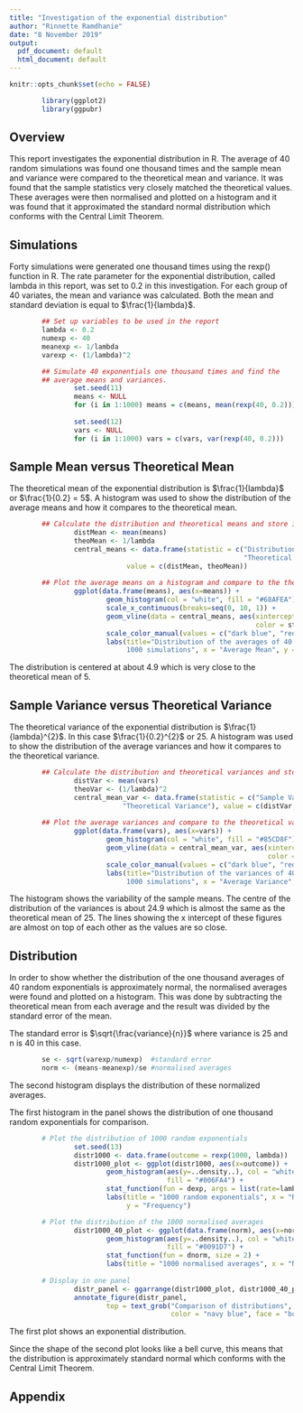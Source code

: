 ```yaml
---
title: "Investigation of the exponential distribution"
author: "Rinnette Ramdhanie"
date: "8 November 2019"
output:
  pdf_document: default
  html_document: default
---
```


```r
knitr::opts_chunk$set(echo = FALSE)
```

```r
        library(ggplot2)
        library(ggpubr)
```

## Overview
This report investigates the exponential distribution in R.  The average of 40 random simulations was found one thousand times and the sample mean and variance were compared to the theoretical mean and variance.  It was found that the sample statistics very closely matched the theoretical values.  These averages were then normalised and plotted on a histogram and it was found that it approximated the standard normal distribution which conforms with the Central Limit Theorem.


## Simulations
Forty simulations were generated one thousand times using the rexp() function in R. The rate parameter for the exponential distribution, called lambda in this report, was set to 0.2 in this investigation.  For each group of 40 variates, the mean and variance was calculated.  Both the mean and standard deviation is equal to $\frac{1}{lambda}$.

```r
        ## Set up variables to be used in the report
        lambda <- 0.2
        numexp <- 40
        meanexp <- 1/lambda
        varexp <- (1/lambda)^2
```

```r
        ## Simulate 40 exponentials one thousand times and find the 
        ## average means and variances.
                set.seed(11)
                means <- NULL
                for (i in 1:1000) means = c(means, mean(rexp(40, 0.2)))
                
                set.seed(12)
                vars <- NULL
                for (i in 1:1000) vars = c(vars, var(rexp(40, 0.2)))
```

## Sample Mean versus Theoretical Mean

The theoretical mean of the exponential distribution is $\frac{1}{lambda}$ or $\frac{1}{0.2} = 5$.  A histogram was used to show the distribution of the average means and how it compares to the theoretical mean.

```r
        ## Calculate the distribution and theoretical means and store in a dataframe
                distMean <- mean(means)
                theoMean <- 1/lambda
                central_means <- data.frame(statistic = c("Distribution Mean", 
                                                          "Theoretical Mean"),
                             value = c(distMean, theoMean))
                
        ## Plot the average means on a histogram and compare to the theoretical mean
                ggplot(data.frame(means), aes(x=means)) + 
                        geom_histogram(col = "white", fill = "#68AFEA") +
                        scale_x_continuous(breaks=seq(0, 10, 1)) +
                        geom_vline(data = central_means, aes(xintercept = value, 
                                                             color = statistic)) +
                        scale_color_manual(values = c("dark blue", "red"), name = NULL) +
                        labs(title="Distribution of the averages of 40 exponentials over 
                             1000 simulations", x = "Average Mean", y = "Frequency")
```

The distribution is centered at about 4.9 which is very close to the theoretical mean of 5.


## Sample Variance versus Theoretical Variance

The theoretical variance of the exponential distribution is $\frac{1}{lambda}^{2}$.  In this case $\frac{1}{0.2}^{2}$ or 25.  A histogram was used to show the distribution of the average variances and how it compares to the theoretical variance.

```r
        ## Calculate the distribution and theoretical variances and store in a dataframe
                distVar <- mean(vars)
                theoVar <- (1/lambda)^2
                central_mean_var <- data.frame(statistic = c("Sample Variance", 
                            "Theoretical Variance"), value = c(distVar, theoVar))
                
        ## Plot the average variances and compare to the theoretical variance
                ggplot(data.frame(vars), aes(x=vars)) + 
                        geom_histogram(col = "white", fill = "#85CD8F") +
                        geom_vline(data = central_mean_var, aes(xintercept = value, 
                                                                color = statistic)) +
                        scale_color_manual(values = c("dark blue", "red"), name = NULL) +
                        labs(title="Distribution of the variances of 40 exponentials over 
                             1000 simulations", x = "Average Variance", y = "Frequency")
```

The histogram shows the variability of the sample means. The centre of the distribution of the variances is about 24.9 which is almost the same as the theoretical mean of 25.  The lines showing the x intercept of these figures are almost on top of each other as the values are so close.


## Distribution

In order to show whether the distribution of the one thousand averages of 40 random exponentials is approximately normal, the normalised averages were found and plotted on a histogram.  This was done by subtracting the theoretical mean from each average and the result was divided by the standard error of the mean. 

The standard error is $\sqrt{\frac{variance}{n}}$ where variance is 25 and n is 40 in this case.

```r
        se <- sqrt(varexp/numexp)  #standard error        
        norm <- (means-meanexp)/se #normalised averages
```

The second histogram displays the distribution of these normalized averages.

The first histogram in the panel shows the distribution of one thousand random exponentials for comparison.  

```r
        
        # Plot the distribution of 1000 random exponentials
                set.seed(13)
                distr1000 <- data.frame(outcome = rexp(1000, lambda))
                distr1000_plot <- ggplot(distr1000, aes(x=outcome)) +
                        geom_histogram(aes(y=..density..), col = "white", 
                                       fill = "#006FA4") +
                        stat_function(fun = dexp, args = list(rate=lambda), size = 2) +
                        labs(title = "1000 random exponentials", x = "Random Values", 
                             y = "Frequency")

        # Plot the distribution of the 1000 normalised averages
                distr1000_40_plot <- ggplot(data.frame(norm), aes(x=norm)) +
                        geom_histogram(aes(y=..density..), col = "white", 
                                       fill = "#0091D7") +
                        stat_function(fun = dnorm, size = 2) + 
                        labs(title = "1000 normalised averages", x = "Normalised Means")
        
        # Display in one panel
                distr_panel <- ggarrange(distr1000_plot, distr1000_40_plot, align = "h")
                annotate_figure(distr_panel,
                        top = text_grob("Comparison of distributions", 
                                        color = "navy blue", face = "bold", size = 12))
```

The first plot shows an exponential distribution.

Since the shape of the second plot looks like a bell curve, this means that the distribution is approximately standard normal which conforms with the Central Limit Theorem.

## Appendix
```r
```